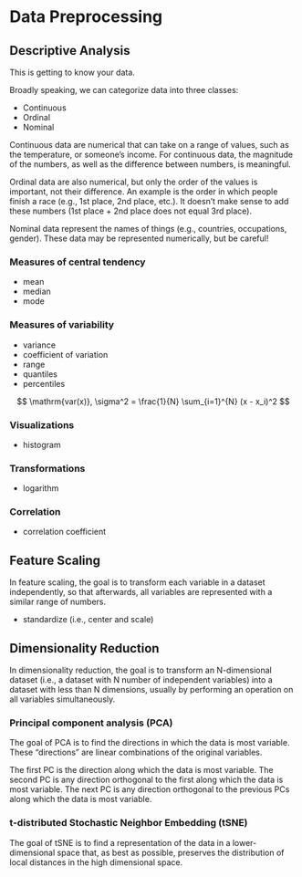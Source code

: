 # Data Preprocessing

## Descriptive Analysis
This is getting to know your data.

Broadly speaking, we can categorize data into three classes:

* Continuous
* Ordinal
* Nominal

Continuous data are numerical that can take on a range of values, such as the temperature, or someone's income.
For continuous data, the magnitude of the numbers, as well as the difference
between numbers, is meaningful.

Ordinal data are also numerical, but only the order of the values is important, not their difference.
An example is the order in which people finish a race (e.g., 1st place, 2nd place, etc.).
It doesn't make sense to add these numbers (1st place + 2nd place does not equal 3rd place).

Nominal data represent the names of things (e.g., countries, occupations, gender).
These data may be represented numerically, but be careful!

### Measures of central tendency

- mean
- median
- mode

### Measures of variability

- variance
- coefficient of variation
- range
- quantiles
- percentiles

$$
\mathrm{var(x)}, \sigma^2 = \frac{1}{N} \sum_{i=1}^{N} (x - x_i)^2
$$

### Visualizations

- histogram

### Transformations

- logarithm

### Correlation

- correlation coefficient

## Feature Scaling
In feature scaling, the goal is to transform each variable in a dataset independently, so that afterwards, all variables are represented with a similar
range of numbers.

- standardize (i.e., center and scale)

## Dimensionality Reduction
In dimensionality reduction, the goal is to transform an N-dimensional dataset (i.e., a dataset with N number of independent variables) into a dataset with less than N dimensions, usually by performing an operation on all variables simultaneously.

### Principal component analysis (PCA)
The goal of PCA is to find the directions in which the data is most variable.
These "directions" are linear combinations of the original variables.

The first PC is the direction along which the data is most variable.
The second PC is any direction orthogonal to the first along which the data is most variable.
The next PC is any direction orthogonal to the previous PCs along which the data is most variable.

### t-distributed Stochastic Neighbor Embedding (tSNE)
The goal of tSNE is to find a representation of the data in a lower-dimensional space that, as best as possible, preserves the distribution of local distances in the high dimensional space.
